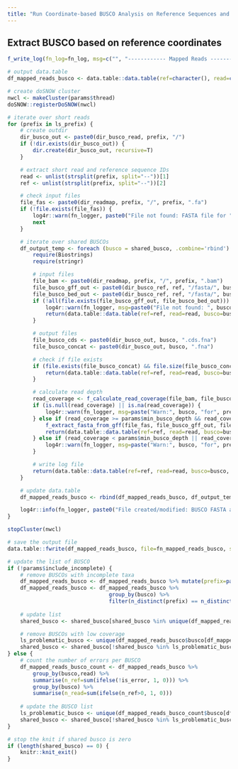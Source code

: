 ```yaml
---
title: "Run Coordinate-based BUSCO Analysis on Reference Sequences and Mapped Reads"
---
```


## Extract BUSCO based on reference coordinates
```r
f_write_log(fn_log=fn_log, msg=c("", "------------ Mapped Reads ----------"))

# output data.table
df_mapped_reads_busco <- data.table::data.table(ref=character(), read=character(), busco=character(), is_error=logical())

# create doSNOW cluster
nwcl <- makeCluster(params$thread)
doSNOW::registerDoSNOW(nwcl)

# iterate over short reads
for (prefix in ls_prefix) {
    # create outdir
    dir_busco_out <- paste0(dir_busco_read, prefix, "/")
    if (!dir.exists(dir_busco_out)) {
        dir.create(dir_busco_out, recursive=T)
    }

    # extract short read and reference sequence IDs
    read <- unlist(strsplit(prefix, split="--"))[1]
    ref <- unlist(strsplit(prefix, split="--"))[2]

    # check input files
    file_fas <- paste0(dir_readmap, prefix, "/", prefix, ".fa")
    if (!file.exists(file_fas)) {
        log4r::warn(fn_logger, paste0("File not found: FASTA file for ", prefix, ". Skipped."))
        next
    }

    # iterate over shared BUSCOs
    df_output_temp <- foreach (busco = shared_busco, .combine='rbind') %dopar% {
        require(Biostrings)
        require(stringr)

        # input files
        file_bam <- paste0(dir_readmap, prefix, "/", prefix, ".bam")
        file_busco_gff_out <- paste0(dir_busco_ref, ref, "/fasta/", busco, ".gff")
        file_busco_bed_out <- paste0(dir_busco_ref, ref, "/fasta/", busco, ".bed")
        if (!all(file.exists(file_busco_gff_out, file_busco_bed_out))) {
            log4r::warn(fn_logger, msg=paste0("File not found: ", busco, " GFF or BED for ", ref, ". Skipped."))
            return(data.table::data.table(ref=ref, read=read, busco=busco, is_error=TRUE))
        }

        # output files
        file_busco_cds <- paste0(dir_busco_out, busco, ".cds.fna")
        file_busco_concat <- paste0(dir_busco_out, busco, ".fna")

        # check if file exists
        if (file.exists(file_busco_concat) && file.size(file_busco_concat) != 0L && !params$redo) {
            return(data.table::data.table(ref=ref, read=read, busco=busco, is_error=FALSE))
        }

        # calculate read depth
        read_coverage <- f_calculate_read_coverage(file_bam, file_busco_bed_out, params$exe_samtools)
        if (is.null(read_coverage) || is.na(read_coverage)) {
            log4r::warn(fn_logger, msg=paste("Warn:", busco, "for", prefix, "has invalid coverage"))
        } else if (read_coverage >= params$min_busco_depth && read_coverage <= params$max_busco_depth) {
            f_extract_fasta_from_gff(file_fas, file_busco_gff_out, file_busco_cds, file_busco_concat, params$exe_gffread)
            return(data.table::data.table(ref=ref, read=read, busco=busco, is_error=FALSE))
        } else if (read_coverage < params$min_busco_depth || read_coverage > params$max_busco_depth) {
            log4r::warn(fn_logger, msg=paste("Warn:", busco, "for", prefix, "has average CDS read depth of", read_coverage))
        }

        # write log file
        return(data.table::data.table(ref=ref, read=read, busco=busco, is_error=TRUE))
    }

    # update data.table
    df_mapped_reads_busco <- rbind(df_mapped_reads_busco, df_output_temp)

    log4r::info(fn_logger, paste0("File created/modified: BUSCO FASTA alignments for ", prefix, "."))
}

stopCluster(nwcl)

# save the output file
data.table::fwrite(df_mapped_reads_busco, file=fn_mapped_reads_busco, sep="\t", quote=F)

# update the list of BUSCO
if (!params$include_incomplete) {
    # remove BUSCOs with incomplete taxa
    df_mapped_reads_busco <- df_mapped_reads_busco %>% mutate(prefix=paste0(read,"--",ref))
    df_mapped_reads_busco <- df_mapped_reads_busco %>%
                                group_by(busco) %>%
                                filter(n_distinct(prefix) == n_distinct(df_mapped_reads_busco$prefix))
    
    # update list
    shared_busco <- shared_busco[shared_busco %in% unique(df_mapped_reads_busco$busco)]

    # remove BUSCOs with low coverage
    ls_problematic_busco <- unique(df_mapped_reads_busco$busco[df_mapped_reads_busco$is_error])
    shared_busco <- shared_busco[!shared_busco %in% ls_problematic_busco]
} else {
    # count the number of errors per BUSCO
    df_mapped_reads_busco_count <- df_mapped_reads_busco %>%
        group_by(busco,read) %>%
        summarise(n_ref=sum(ifelse(!is_error, 1, 0))) %>%
        group_by(busco) %>%
        summarise(n_read=sum(ifelse(n_ref>0, 1, 0)))
    
    # update the BUSCO list
    ls_problematic_busco <- unique(df_mapped_reads_busco_count$busco[df_mapped_reads_busco_count$n_read < params$min_taxa])
    shared_busco <- shared_busco[!shared_busco %in% ls_problematic_busco]
}

# stop the knit if shared busco is zero
if (length(shared_busco) == 0) {
    knitr::knit_exit()
}
```